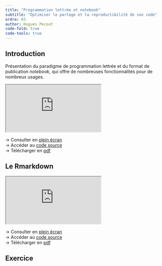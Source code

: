 ```yaml
---
title: "Programmation lettrée et notebook"
subtitle: "Optimiser le partage et la reproductibilité de son code"
ordre: 03
author: Hugues Pecout
code-fold: true
code-tools: true
---
```


## Introduction

Présentation du paradigme de programmation lettrée et du format de publication *notebook*, qui offre de nombreuses fonctionnalités pour de nombreux usages.

<iframe class="slide" src="https://ee-cist.github.io/OUT1_NotebookR/">

</iframe>

→ Consulter en [plein écran](https://ee-cist.github.io/OUT1_NotebookR/)\
→ Accéder au [code source](https://github.com/EE-CIST/OUT1_NotebookR/)\
→ Télécharger en [pdf](https://github.com/EE-CIST/OUT1_NotebookR/raw/main/PL_et_notebook.pdf)\

## Le Rmarkdown

<iframe class="slide" src="https://ee-cist.github.io/OUT1_Rmarkdown/">

</iframe>

→ Consulter en [plein écran](https://ee-cist.github.io/OUT1_NotebookR/)\
→ Accéder au [code source](https://github.com/EE-CIST/OUT1_NotebookR/)\
→ Télécharger en [pdf](https://github.com/EE-CIST/OUT1_NotebookR/raw/main/PL_et_notebook.pdf)\

## Exercice
